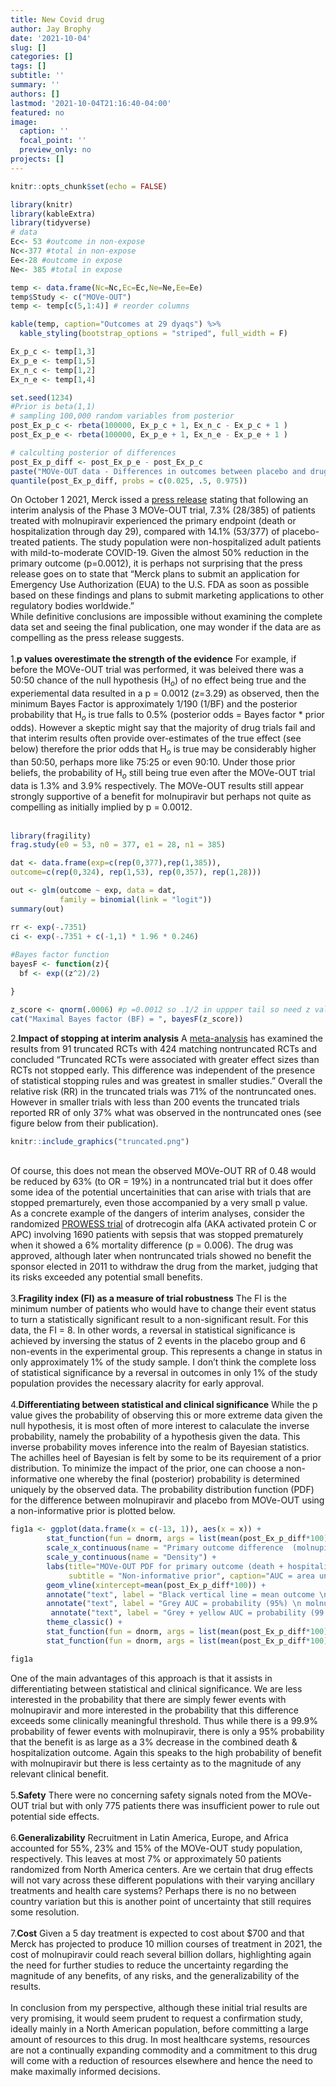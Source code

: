 ```yaml
---
title: New Covid drug
author: Jay Brophy
date: '2021-10-04'
slug: []
categories: []
tags: []
subtitle: ''
summary: ''
authors: []
lastmod: '2021-10-04T21:16:40-04:00'
featured: no
image:
  caption: ''
  focal_point: ''
  preview_only: no
projects: []
---
```



```r
knitr::opts_chunk$set(echo = FALSE)
```


```r
library(knitr)
library(kableExtra)
library(tidyverse)
# data
Ec<- 53 #outcome in non-expose 
Nc<-377 #total in non-expose
Ee<-28 #outcome in expose 
Ne<- 385 #total in expose

temp <- data.frame(Nc=Nc,Ec=Ec,Ne=Ne,Ee=Ee)
temp$Study <- c("MOVe-OUT")
temp <- temp[c(5,1:4)] # reorder columns

kable(temp, caption="Outcomes at 29 dyaqs") %>%
  kable_styling(bootstrap_options = "striped", full_width = F)

Ex_p_c <- temp[1,3]
Ex_p_e <- temp[1,5]
Ex_n_c <- temp[1,2]
Ex_n_e <- temp[1,4]

set.seed(1234)
#Prior is beta(1,1)
# sampling 100,000 random variables from posterior
post_Ex_p_c <- rbeta(100000, Ex_p_c + 1, Ex_n_c - Ex_p_c + 1 )
post_Ex_p_e <- rbeta(100000, Ex_p_e + 1, Ex_n_e - Ex_p_e + 1 )

# calculting posterior of differences
post_Ex_p_diff <- post_Ex_p_e - post_Ex_p_c
paste("MOVe-OUT data - Differences in outcomes between placebo and drug")
quantile(post_Ex_p_diff, probs = c(0.025, .5, 0.975))


```

On October 1 2021, Merck issed a [press release](https://www.merck.com/news/merck-and-ridgebacks-investigational-oral-antiviral-molnupiravir-reduced-the-risk-of-hospitalization-or-death-by-approximately-50-percent-compared-to-placebo-for-patients-with-mild-or-moderat/) stating that following an interim analysis  of the Phase 3 MOVe-OUT trial, 7.3% (28/385) of patients treated with molnupiravir experienced the primary endpoint (death or hospitalization through day 29), compared with 14.1% (53/377) of placebo-treated patients. The study population were non-hospitalized adult patients with mild-to-moderate COVID-19. Given the almost 50% reduction in the primary outcome (p=0.0012), it is perhaps not surprising that the press release goes on to state that  "Merck plans to submit an application for Emergency Use Authorization (EUA) to the U.S. FDA as soon as possible based on these findings and plans to submit marketing applications to other regulatory bodies worldwide."     
While definitive conclusions are impossible without examining the complete data set and seeing the final publication, one may wonder if the data are as compelling as the press release suggests.   
<br>
1.**p values overestimate the strength of the evidence** For example, if before the MOVe-OUT trial was performed, it was beleived there was a 50:50 chance of the null hypothesis (H$_o$) of no effect being true and the experiemental data resulted in a p = 0.0012 (z=3.29) as observed, then the  minimum Bayes Factor is approximately 1/190 (1/BF) and the posterior probability that  H$_o$ is true falls to 0.5% (posterior odds = Bayes factor * prior odds).  However a skeptic might say that the majority of drug trials fail and that interim results often provide over-estimates of the true effect (see below) therefore the prior odds that H$_o$ is true may be considerably higher than 50:50, perhaps more like 75:25 or even 90:10. Under those prior beliefs, the probability of H$_o$ still being true even after the MOVe-OUT trial data is 1.3% and 3.9% respectively. The MOVe-OUT results still appear strongly supportive of a benefit for molnupiravir but perhaps not quite as compelling as initially implied by p = 0.0012.    
<br>

```r
library(fragility)
frag.study(e0 = 53, n0 = 377, e1 = 28, n1 = 385)

dat <- data.frame(exp=c(rep(0,377),rep(1,385)),
outcome=c(rep(0,324), rep(1,53), rep(0,357), rep(1,28)))                

out <- glm(outcome ~ exp, data = dat, 
           family = binomial(link = "logit"))
summary(out)

rr <- exp(-.7351)
ci <- exp(-.7351 + c(-1,1) * 1.96 * 0.246)
 
#Bayes factor function
bayesF <- function(z){
  bf <- exp((z^2)/2)

}

z_score <- qnorm(.0006) #p =0.0012 so .1/2 in uppper tail so need z value for qnorm(0.0006)
cat("Maximal Bayes factor (BF) = ", bayesF(z_score))

```

2.**Impact of stopping at interim analysis** A [meta-analysis](https://jamanetwork.com/journals/jama/fullarticle/185591) has examined the results from 91 truncated RCTs with 424 matching nontruncated RCTs and concluded "Truncated RCTs were associated with greater effect sizes than RCTs not stopped early. This difference was independent of the presence of statistical stopping rules and was greatest in smaller studies." Overall the relative risk (RR) in the truncated trials was 71% of the nontruncated ones. However in smaller trials with less than 200 events the truncated trials reported RR of only 37% what was observed  in the nontruncated ones (see figure below from their publication).    


```r
knitr::include_graphics("truncated.png")
```
<br>
Of course, this does not mean the observed MOVe-OUT RR of 0.48 would be reduced by 63% (to OR = 19%) in a nontruncated trial but it does offer some idea of the potential uncertainities that can arise with trials that are stopped premarturely, even those accompanied by a very small p value.     
As a concrete example of the dangers of interim analyses, consider the randomized [PROWESS trial](https://www.nejm.org/doi/full/10.1056/nejm200103083441001) of drotrecogin alfa  (AKA activated protein C or APC) involving 1690 patients with sepsis that was stopped prematurely when it showed a 6% mortality difference (p = 0.006). The drug was approved, although later when nontruncated trials showed no benefit the sponsor elected in 2011 to withdraw the drug from the market, judging that its risks exceeded any  potential small benefits.        
<br>
3.**Fragility index (FI) as a measure of trial robustness** The FI is the minimum number of patients who would have to change their event status to turn a statistically significant result to a non-significant result. For this data, the FI = 8. In other words, a reversal in statistical significance is achieved by inversing the status of 2 events in the placebo group and 6 non-events in the experimental group. This represents a change in status in only approximately 1% of the study sample. I don't think the complete loss of statistical significance by a reversal in outcomes in only 1% of the study population provides  the necessary alacrity for early approval.    
<br>
4.**Differentiating between statistical and clinical significance** While the p value gives the probability of observing this or more extreme data given the null hypothesis, it is most often of more interest to calaculate the inverse probability, namely the probability of a hypothesis given the data. This inverse probability moves inference into the realm of Bayesian statistics. The achilles heel of Bayesian is felt by some to be its requirement of a prior distribution. To minimize the impact of the prior, one can choose a non-informative one whereby the final (posterior) probability is determined uniquely by the observed data. The probability distribution function (PDF) for the difference between molnupiravir and placebo from MOVe-OUT using a non-informative prior is plotted below.    
```r
fig1a <- ggplot(data.frame(x = c(-13, 1)), aes(x = x)) +
        stat_function(fun = dnorm, args = list(mean(post_Ex_p_diff*100), sd(post_Ex_p_diff*100)),  colour = "orange", size=2) +
        scale_x_continuous(name = "Primary outcome difference  (molnupiravir - placebo)") +
        scale_y_continuous(name = "Density") +
        labs(title="MOVe-OUT PDF for primary outcome (death + hospitalizations)",
             subtitle = "Non-informative prior", caption="AUC = area under the curve\n     PDF = probability density function") +
        geom_vline(xintercept=mean(post_Ex_p_diff*100)) +
        annotate("text", label = "Black vertical line = mean outcome \n difference (6.7%) decreased with molnupiravir", x = -5.5, y = .16, color = "black") +
        annotate("text", label = "Grey AUC = probability (95%) \n molnupiravir < placebo outcome by > 3%", x = -5, y = .10, color = "black") +
         annotate("text", label = "Grey + yellow AUC = probability (99.9%) \n molnupiravir< placebo outcome", x = -3, y = .04, color = "black") +
        theme_classic() +
        stat_function(fun = dnorm, args = list(mean(post_Ex_p_diff*100), sd(post_Ex_p_diff*100)), xlim = c(-13,-3), geom = "area", alpha = 0.2) +
        stat_function(fun = dnorm, args = list(mean(post_Ex_p_diff*100), sd(post_Ex_p_diff*100)), xlim = c(-3,1), geom = "area", alpha = 0.2, fill = "yellow") 

fig1a
```
One of the main advantages of this approach is that it assists in differentiating between statistical and clinical significance. We are less interested in the probability that there are simply fewer events with molnupiravir and more interested in the probability that this difference exceeds some clinically meaningful threshold. Thus while there is a 99.9% probability of fewer events with molnupiravir, there is only a 95% probability that the benefit is as large as a 3% decrease in the combined death & hospitalization outcome. Again this speaks to the high probability of benefit with molnupiravir but there is less certainty as to the magnitude of any relevant clinical benefit.    
<br>
5.**Safety** There were no concerning safety signals noted from the MOVe-OUT trial but with only 775 patients there was  insufficient power to rule out potential side effects.    
<br>
6.**Generalizability** Recruitment in Latin America, Europe, and Africa accounted for 55%, 23% and 15% of the MOVe-OUT study population, respectively. This leaves at most 7% or approximately 50 patients randomized from North America centers. Are we certain that drug effects will not vary across these different populations with their varying ancillary treatments and health care systems? Perhaps there is no no between country variation but this is another point of uncertainty that still requires some resolution.        
<br>
7.**Cost** Given a 5 day treatment is expected to cost about $700 and that Merck has projected to produce 10 million courses of treatment in 2021, the cost of molnupiravir could reach several billion dollars, highlighting again the need for further studies to reduce the uncertainty regarding the magnitude of any benefits, of any risks, and the generalizability of the results.     
<br>
In conclusion from my perspective, although these initial trial results are very promising, it would seem prudent to request a confirmation study, ideally mainly in a North American population, before committing a large amount of resources to this drug. In most healthcare systems, resources are not a continually expanding commodity and a commitment to this drug will come with a reduction of resources elsewhere and hence the need to make maximally informed decisions.


